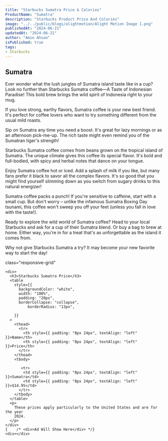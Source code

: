 ```yaml
---
title: "Starbucks Sumatra Price & Calories"
ProductName: "Sumatra" 
description: "Starbucks Product Price And Colories"
image: "../../public/blogs/alightmotion/Alight Motion Image 1.png"
publishedAt: "2024-06-21"
updatedAt: "2024-06-21"
author: "Amin Ahsan"
isPublished: true
tags:
- Starbucks  
---
```


 
## Sumatra 

Ever wonder what the lush jungles of Sumatra island taste like in a cup? Look no further than Starbucks Sumatra coffee—A Taste of Indonesian Paradise! This bold brew brings the wild spirit of Indonesia right to your mug.

If you love strong, earthy flavors, Sumatra coffee is your new best friend. It's perfect for coffee lovers who want to try something different from the usual mild roasts.

Sip on Sumatra any time you need a boost. It's great for lazy mornings or as an afternoon pick-me-up. The rich taste might even remind you of the Sumatran tiger's strength!

Starbucks Sumatra coffee comes from beans grown on the tropical island of Sumatra. The unique climate gives this coffee its special flavor. It's bold and full-bodied, with spicy and herbal notes that dance on your tongue.

Enjoy Sumatra coffee hot or iced. Add a splash of milk if you like, but many fans prefer it black to savor all the complex flavors. It's so good that you might find yourself slimming down as you switch from sugary drinks to this natural energizer!

Sumatra coffee packs a punch! If you're sensitive to caffeine, start with a small cup. But don't worry – unlike the infamous Sumatra Boxing Day tsunami, this coffee won't sweep you off your feet (unless you fall in love with the taste!).

Ready to explore the wild world of Sumatra coffee? Head to your local Starbucks and ask for a cup of their Sumatra blend. Or buy a bag to brew at home. Either way, you're in for a treat that's as unforgettable as the island it comes from.

Why not give Starbucks Sumatra a try? It may become your new favorite way to start the day!


 <style jsx>{`
  @media (min-width: 768px) {
    .responsive-grid {
      display: grid;
      grid-template-columns: 1fr 1fr;
    }
  }
`}</style>

<div
  style={{
    backgroundColor: "#cee3de",
    borderLeft: "3px solid #0c7556",
   padding: "20px",
    paddingTop: "13px", // Add padding to the top
        display: "grid",
        height: "fit-content",
      }} 
      
  class="responsive-grid"

>
    <div>
      <h3>Starbucks Sumatra Price</h3>
      <table
        style={{
          backgroundColor: "white",
          width: "100%",
          padding: "20px",
          borderCollapse: "collapse",
              borderRadius: "13px",
          
        }}
      >
        <thead>
          <tr>
            <th style={{ padding: "8px 24px", textAlign: "left" }}>Name</th>
            <th style={{ padding: "8px 24px", textAlign: "left" }}>Price</th>
          </tr>
        </thead>
        <tbody>
  
           <tr>
            <td style={{ padding: "8px 24px", textAlign: "left" }}>Sumatra</td>
            <td style={{ padding: "8px 24px", textAlign: "left" }}>$14.95</td>
          </tr>
        </tbody>
      </table>
      <p>
        These prices apply particularly to the United States and are for the year
        2024.
      </p>
    </div>
    {    /* <div>Ad Will Show Here</div> */}
    <div></div>
  </div>
